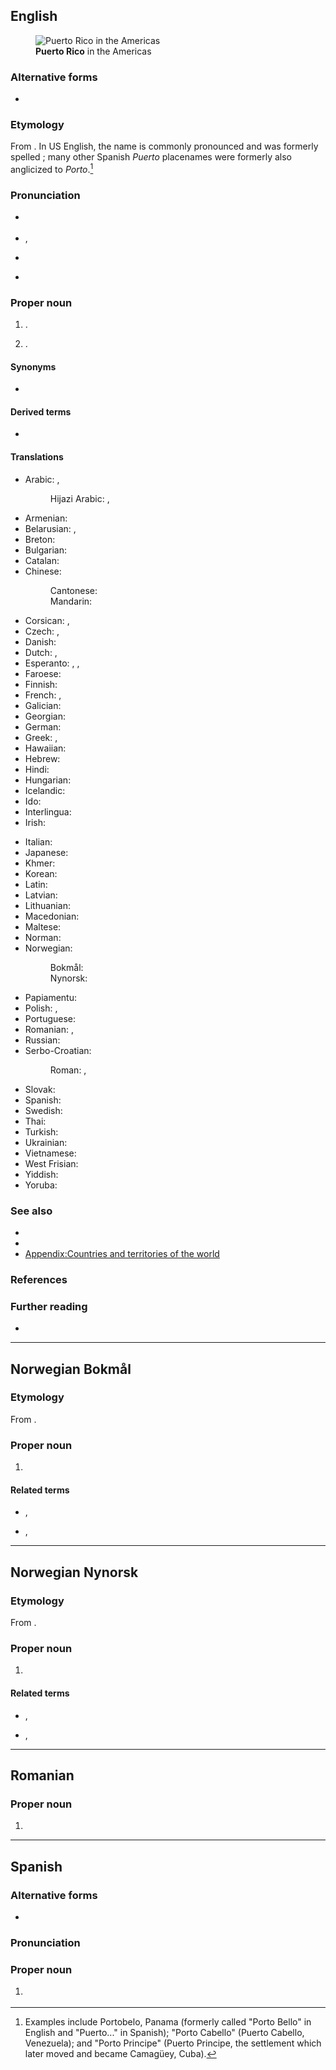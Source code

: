 {{also|Puerto-Rico}}
==English==
[[File:Puerto Rico (orthographic projection).svg|alt=A map of the Americas with an insert highlighting Puerto Rico|thumb|right|'''Puerto Rico''' in the Americas]]

===Alternative forms===
* {{alter|en|Porto Rico}}

===Etymology===
From {{bor|en|es|Puerto Rico||lit=Rich Port}}. In US English, the name is commonly pronounced and was formerly spelled {{m|en|Porto Rico}}; many other Spanish ''Puerto'' placenames were formerly also anglicized to ''Porto''.<ref>Examples include Portobelo, Panama (formerly called "Porto Bello" in English and "Puerto..." in Spanish); "Porto Cabello" (Puerto Cabello, Venezuela); and "Porto Principe" (Puerto Principe, the settlement which later moved and became Camagüey, Cuba).</ref>

===Pronunciation===
* {{a|US}} {{IPA|en|/ˌpɔɹtəˈɹikoʊ/|[ˌpɔɚɾəˈɹikoʊ]|nocount=1}}
* {{a|especially in Puerto Rico}} {{IPA|en|/ˌpwɛɹtoʊˈɹikoʊ/|nocount=1}}, {{enPR|pwěrʹtō rēʹkō}}
* {{a|UK}} {{IPA|en|/ˌpwɜː(ɹ)təˈɹiːkəʊ/|/ˌpwɛə(ɹ)təˈɹiːkəʊ/|nocount=1}}
* {{audio|en|LL-Q1860 (eng)-Vealhurl-Puerto Rico.wav|Audio (Southern England)}}

===Proper noun===
{{en-proper noun|head=Puerto Rico}}

# {{place|en|A self-governing <<commonwealth>> and <<dependent territory>> of the <<c/United States>> in the [[Caribbean]]}}.
#: {{syn|en|Commonwealth of Puerto Rico|q1=official name|PR|q2=symbol}}
# {{place|en|The <<island>> comprising most of that territory}}.
#: {{ux|en|The indigenous Taíno name for the island of '''Puerto Rico''' was 'Borikén', which literally means "Land of the Valiant Lord".}}

====Synonyms====
* {{l|en|Borikén}}

====Derived terms====
* {{l|en|Puerto Rican}}

====Translations====
{{trans-top|Caribbean Commonwealth}}
* Arabic: {{t|ar|بُورْتُو رِيكُو|f|tr=burtū rīkū}}, {{t|ar|بُورْتُورِيكُو|f}}
*: Hijazi Arabic: {{t|acw|بورتو ريكو|f|tr=bōrtu rīku}}, {{t|acw|پورتو ريكو|f|tr=pōrtu rīku}}
* Armenian: {{t|hy|Պուերտո Ռիկո}}
* Belarusian: {{t|be|Пуэрта-Ры́ка|n}}, {{t|be|Пўэрта-Ры́ка|n}}
* Breton: {{t+|br|Puerto Rico}}
* Bulgarian: {{t|bg|Пуерто Ри́ко|n}}
* Catalan: {{t+|ca|Puerto Rico|m}}
* Chinese:
*: Cantonese: {{t|yue|波多黎各|tr=bo1 do1 lai4 gok3}}
*: Mandarin: {{t+|cmn|波多黎各|tr=Bōduōlígè}}
* Corsican: {{t|co|Portu Ricu|m}}, {{t|co|Portiricu|m}}
* Czech: {{t|cs|Portorico|n}}, {{t+|cs|Portoriko|n}}
* Danish: {{t+|da|Puerto Rico|n}}
* Dutch: {{t+|nl|Puerto Rico|n}}, {{t|nl|Porto Rico|n}}
* Esperanto: {{t|eo|Portoriko}}, {{t|eo|Puerto-Riko}}, {{t|eo|Porto-Riko}}
* Faroese: {{t|fo|Puerto Riko}}
* Finnish: {{t+|fi|Puerto Rico}}
* French: {{t+|fr|Porto Rico|m}}, {{t+|fr|Puerto Rico|m}}
* Galician: {{t+|gl|Porto Rico|m}}
* Georgian: {{t|ka|პუერტო-რიკო}}
* German: {{t+|de|Puerto Rico|n}}
* Greek: {{t+|el|Πουέρτο Ρίκο|n}}, {{t|el|Πόρτο Ρίκο|n}}
* Hawaiian: {{t|haw|Pokoliko}}
* Hebrew: {{t|he|פורטו ריקו|f|tr=porto riko}}
* Hindi: {{t|hi|पोर्टो रीको|m}}
* Hungarian: {{t+|hu|Puerto Rico}}
* Icelandic: {{t|is|Púertó Ríkó}}
* Ido: {{t+|io|Porto-Riko}}
* Interlingua: {{t|ia|Puerto Rico}}
* Irish: {{t|ga|Pórtó Ríce}}
{{trans-mid}}
* Italian: {{t+|it|Porto Rico|m}}
* Japanese: {{t+|ja|プエルトリコ|tr=Puerutoriko}}
* Khmer: {{t+|km|ព័រតូរីកូ}}
* Korean: {{t+|ko|^푸에르토리코}}
* Latin: {{t|la|Portus Dives}}
* Latvian: {{t|lv|Puertoriko|f}}
* Lithuanian: {{t+|lt|Puerto Rikas|m}}
* Macedonian: {{t|mk|Портори́ко|n}}
* Maltese: {{t|mt|Porto Riko}}
* Norman: {{t|nrf|Puerto Rico|m}}
* Norwegian:
*: Bokmål: {{t|nb|Puerto Rico}}
*: Nynorsk: {{t|nn|Puerto Rico}}
* Papiamentu: {{t|pap|Puerto Rico|m}}
* Polish: {{t+|pl|Portoryko|n}}, {{t+|pl|Puerto Rico|n}}
* Portuguese: {{t+|pt|Porto Rico}}
* Romanian: {{t|ro|Porto Rico}}, {{t|ro|Puerto Rico}}
* Russian: {{t|ru|Пуэ́рто-Ри́ко|m|n}}
* Serbo-Croatian:
*: Roman: {{t+|sh|Portoriko|m}}, {{t|sh|Porto Riko|m}}
* Slovak: {{t|sk|Portoriko}}
* Spanish: {{t+|es|Puerto Rico|m}}
* Swedish: {{t+|sv|Puerto Rico|n}}
* Thai: {{t|th|ปวยร์โตริโก}}
* Turkish: {{t+|tr|Porto Riko}}
* Ukrainian: {{t|uk|Пуерто-Ри́ко|n}}
* Vietnamese: {{t|vi|Pu-éc-tô Ri-cô}}
* West Frisian: {{t|fy|Porto Riko|n}}
* Yiddish: {{t|yi|פּוערטאָ ריקאָ}}
* Yoruba: {{t|yo|Pọto Riko}}
{{trans-bottom}}

===See also===
* {{l|en|boricua}}
* {{l|en|San Juan}}
* [[Appendix:Countries and territories of the world]]
{{table:USA/en}}

===References===
<references/>

===Further reading===
* {{pedia}}

----

==Norwegian Bokmål==
{{wikipedia|lang=no}}

===Etymology===
From {{der|nb|es|Puerto Rico}}.

===Proper noun===
{{head|nb|proper noun|head=[[puerto|Puerto]] [[rico|Rico]]}}

# {{place|nb|a <<commonwealth>>, <<island>> and <<dependent territory>> of the <<c/United States>> in the [[Caribbean]]|t=Puerto Rico}}

====Related terms====
* {{l|nb|puertoricaner}}, {{l|nb|puertorikaner}}
* {{l|nb|puertoricansk}}, {{l|nb|puertorikansk}}

----

==Norwegian Nynorsk==
{{wikipedia|lang=nn}}

===Etymology===
From {{der|nn|es|Puerto Rico}}.

===Proper noun===
{{head|nn|proper noun|head=[[puerto|Puerto]] [[rico|Rico]]}}

# {{place|nn|a <<commonwealth>>, <<island>> and <<dependent territory>> of the <<c/United States>> in the [[Caribbean]]|t=Puerto Rico}}

====Related terms====
* {{l|nn|puertoricanar}}, {{l|nn|puertorikanar}}
* {{l|nn|puertoricansk}}, {{l|nn|puertorikansk}}

----

==Romanian==

===Proper noun===
{{ro-proper noun|n}}

# {{place|ro|a <<commonwealth>>, <<island>> and <<dependent territory>> of the <<c/United States>> in the [[Caribbean]]|t=Puerto Rico}}

----

==Spanish==

===Alternative forms===
* {{alter|es|Puerto-Rico||obsolete}}

===Pronunciation===
{{es-pr|+|raw:/ˌpwe̞lto̞ˈχiko̞/<a:Puerto Rico>|audio=LL-Q1321 (spa)-Millars-Puerto Rico.wav}}

===Proper noun===
{{head|es|proper noun|head=[[puerto|Puerto]] [[rico|Rico]]}}

# {{place|es|a <<commonwealth>>, <<island>> and <<dependent territory>> of the <<c/United States>> in the [[Caribbean]]|t=Puerto Rico}}
#: {{syn|es|Estado Libre Asociado de Puerto Rico}}